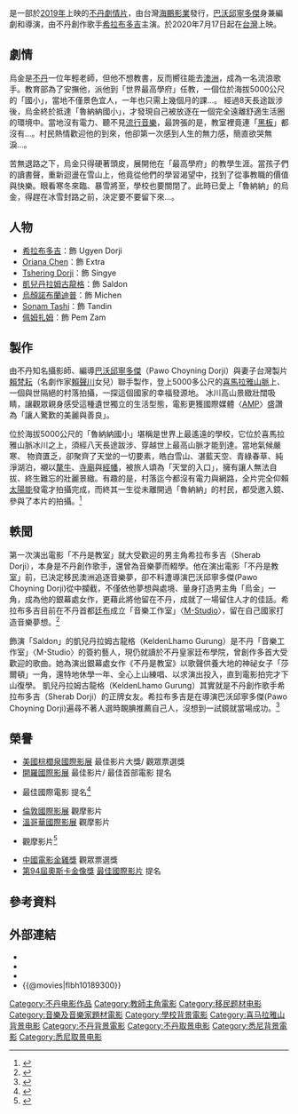 {{noteTA
|G1=Movie
|G2=Show
}}
{{Infobox film
| name           = 不丹是教室
| original_name  = {{lang-dz|ལུང་ནག་ན}}
| director       = [[Pawo_Choyning_Dorji|巴沃邱寧多傑]]
| producer       = 巴沃邱寧多傑<br />[[賴梵耘|賴梵耘]]
| writer         = 巴沃邱寧多傑
| starring       = [[Sherab_Dorji|希拉布多吉]]<br />[[Oriana_Chen|Oriana Chen]]<br />[[Tshering_Dorji|Tshering Dorji]]<br />[[Kelden_Lhamo_Gurung|凱兒丹拉姆古龍格]]<br />[[Ugyen_Norbu_Lhendup|烏顏諾布蘭迪普]]<br />[[Sonam_Tashi|Sonam Tashi]]<br />[[Pem_Zam|佩姆扎姆]]
| distributor    = [[海鵬影業|海鵬影業]]
| image =不丹是教室海報.jpg
| released       = {{Film date|2019|10|05|[[BFI_London_Film_Festival|倫敦影展]]}}{{Film date|2019|10|06|[[溫哥華國際電影節|溫哥華國際電影節]]}}{{Film date|2019|10|06|[[釜山國際影展|釜山國際影展]]}}{{Film date|2019|11|23|[[金雞獎|中國電影金雞獎]]}}{{Film date|2020|01|10|[[棕櫚泉國際影展|棕櫚泉國際影展]]}}{{Film date|2020|01|24|[[哥德堡電影節|哥德堡電影節]]}}{{Film date|2020|07|17|[[Taiwan|台灣]]}}
| runtime        = 109分鐘<ref name="#1">{{cite web |title=不丹是教室 Lunana: A Yak in the Classroom @movies【開眼電影網】 |url=http://www.atmovies.com.tw/movie/flbh10189300/ |website=@movies【開眼電影網】 |accessdate=2020-07-28 |archive-date=2020-09-27 |archive-url=https://web.archive.org/web/20200927201200/http://www.atmovies.com.tw/movie/flbh10189300/ |dead-url=no }}</ref>
| country        = {{BHU}}
| gross          = 台北票房：169萬<ref name="#1"/>
| language       = [[Dzongkha|宗喀語]]、[[English|英語]]
| tw_name        = 不丹是教室
| hk_name        = 不丹是教室
| imdb_id        = 10189300
| cn_name        = 教室里的一头牦牛
}}

{{作品名稱|name=ལུང་ནག་ན|tw=不丹是教室|equiv-hk=tw|cn=教室-{zh-hans:里;zh-hant:裡}-的一头牦牛|lang=dz}}是一部於[[2019年電影|2019年]]上映的[[不丹|不丹]][[劇情片|劇情片]]，由台灣[[海鵬影業|海鵬影業]]發行，[[Pawo_Choyning_Dorji|巴沃邱寧多傑]]身兼編劇和導演，由不丹創作歌手[[Sherab_Dorji|希拉布多吉]]主演。於2020年7月17日起在[[台灣|台灣]]上映。

== 劇情 ==
烏金是[[不丹|不丹]]一位年輕老師，但他不想教書，反而嚮往能去[[澳洲|澳洲]]，成為一名流浪歌手。教育部為了安撫他，派他到「世界最高學府」任教，一個位於海拔5000公尺的「{{link-en|魯納納|lunana}}國小」，當地不僅景色宜人，一年也只需上幾個月的課…。
經過8天長途跋涉後，烏金終於抵達「魯納納國小」，才發現自己被放逐在一個完全遠離舒適生活圈的環境中。當地沒有電力、聽不見[[流行音樂|流行音樂]]，最誇張的是，教室裡竟連「[[黑板|黑板]]」都沒有…。村民熱情歡迎他的到來，他卻第一次感到人生的無力感，簡直欲哭無淚…。

苦無退路之下，烏金只得硬著頭皮，展開他在「最高學府」的教學生涯。當孩子們的讀書聲，重新迴盪在雪山上，他竟從他們的學習渴望中，找到了從事教職的價值與快樂。眼看寒冬來臨、暴雪將至，學校也要關閉了。此時已愛上「魯納納」的烏金，得趕在冰雪封路之前，決定要不要留下來…。

== 人物 ==
* [[Sherab_Dorji|希拉布多吉]]：飾 Ugyen Dorji
* [[Oriana_Chen|Oriana Chen]]：飾 Extra
* [[Tshering_Dorji|Tshering Dorji]]：飾 Singye
* [[Kelden_Lhamo_Gurung|凱兒丹拉姆古龍格]]：飾 Saldon
* [[Ugyen_Norbu_Lhendup|烏顏諾布蘭迪普]]：飾 Michen
* [[Sonam_Tashi|Sonam Tashi]]：飾 Tandin
* [[Pem_Zam|佩姆扎姆]]：飾 Pem Zam

== 製作 ==
由不丹知名攝影師、編導[[Pawo_Choyning_Dorji|巴沃邱寧多傑]]（Pawo Choyning Dorji）與妻子台灣製片[[賴梵耘|賴梵耘]]（名劇作家[[賴聲川|賴聲川]]女兒）聯手製作，登上5000多公尺的[[喜馬拉雅山脈|喜馬拉雅山脈]]上、一個與世隔絕的村落拍攝，一探這個國家的幸福發源地。
冰川高山景緻壯闊吸睛，讓觀眾親身感受這種遺世獨立的生活型態，電影更獲國際媒體〈[[AMP|AMP]]〉盛讚為「讓人驚歎的美麗與善良」。

位於海拔5000公尺的「魯納納國小」堪稱是世界上最遙遠的學校，它位於喜馬拉雅山脈冰川之上，須經八天長途跋涉、穿越世上最高山脈才能到達。當地氣候嚴寒、
物資匱乏，卻聚齊了天堂的一切要素，皓白雪山、湛藍天空、青綠春草、純淨湖泊，襯以[[氂牛|氂牛]]、[[寺廟|寺廟]]與[[經幡|經幡]]，被旅人頌為「天堂的入口」，擁有讓人無法自拔、終生難忘的壯麗景緻。有趣的是，村落迄今都沒有電力與網路，全片完全仰賴[[太陽能|太陽能]]發電才拍攝完成，而終其一生從未離開過「魯納納」的村民，都受邀入鏡、參與了本片的拍攝。<ref>{{cite web |title=不丹是教室 Lunana: A Yak in the Classroom - Yahoo奇摩電影 |url=https://movies.yahoo.com.tw/movieinfo_main.html/id=10789 |website=Yahoo奇摩電影 |accessdate=2020-07-28 |archive-date=2022-05-05 |archive-url=https://web.archive.org/web/20220505053624/https://movies.yahoo.com.tw/movieinfo_main.html/id=10789 }}</ref>

== 軼聞 ==
第一次演出電影「不丹是教室」就大受歡迎的男主角希拉布多吉（Sherab Dorji），本身是不丹創作歌手，還曾為音樂夢而輟學。他在演出電影「不丹是教室」前，已決定移民澳洲追逐音樂夢，卻不料遭導演巴沃邱寧多傑(Pawo Choyning Dorji)從中攔截，不僅依他夢想與處境、量身打造男主角「烏金」一角，成為他的銀幕處女作，更藉此將他留在不丹，成就了一場留住人才的佳話。希拉布多吉目前在不丹首都[[廷布|廷布]]成立「音樂工作室」〈[[M-Studio|M-Studio]]〉，留在自己國家打造音樂夢想。<ref>{{cite news |title=張小燕讚不絕口 感動催淚誇「不丹是教室」 |url=https://stars.udn.com/star/story/10090/4698683 |accessdate=2020-07-28 |agency=噓！星聞 |archive-date=2022-03-03 |archive-url=https://web.archive.org/web/20220303135839/https://stars.udn.com/star/story/10090/4698683 }}</ref>

飾演「Saldon」的凱兒丹拉姆古龍格（KeldenLhamo Gurung）是不丹「音樂工作室」〈M-Studio〉的簽約藝人，現仍就讀於不丹皇家廷布學院，曾創作多首大受歡迎的歌曲。她為演出銀幕處女作《不丹是教室》以歌聲供養大地的神祕女子「莎爾頓」一角，還特地休學一年、全心上山練唱、以求演出投入，直到電影拍完才下山復學。
凱兒丹拉姆古龍格（KeldenLhamo Gurung）其實就是不丹創作歌手希拉布多吉（Sherab Dorji）的正牌女友。希拉布多吉是在導演巴沃邱寧多傑(Pawo Choyning Dorji)遍尋不著人選時靦腆推薦自己人，沒想到一試鏡就當場成功。<ref>{{cite news |title=蔡依林大推《不丹是教室》網友要用三倍券支持 -- @movies【開眼電影網】http://www.atmovies.com.tw |url=http://app2.atmovies.com.tw/news2/NF2007227322/ |accessdate=2020-07-28 |agency=@movies【開眼電影網】 |archive-date=2020-08-10 |archive-url=https://web.archive.org/web/20200810114656/http://app2.atmovies.com.tw/news2/NF2007227322/ |dead-url=no }}</ref>

== 榮譽 ==
*[[棕櫚泉國際影展|美國棕櫚泉國際影展]] 最佳影片大獎/ 觀眾票選獎 
*[[开罗国际电影节|開羅國際影展]] 最佳影片/ 最佳首部電影 提名
*{{link-en|加爾各答國際影展|Kolkata International Film Festival}} 最佳國際電影 提名<ref>{{cite web |title=不丹是教室 Lunana: A Yak in the Classroom - 迷誠品 |url=https://meet.eslite.com/tw/tc/artshow/202006290004 |website=迷誠品 |accessdate=2020-07-28 |archive-date=2020-09-24 |archive-url=https://web.archive.org/web/20200924191352/https://meet.eslite.com/tw/tc/artshow/202006290004 |dead-url=no }}</ref>
*[[BFI_London_Film_Festival|倫敦國際影展]] 觀摩影片
*[[溫哥華國際電影節|溫哥華國際影展]] 觀摩影片
*{{link-en|美國克利夫蘭國際影展|Cleveland International Film Festival}} 觀摩影片<ref>{{cite web |title=驚歎感人！榮獲美國棕櫚泉國際影展雙料大獎 |url=http://www.swtwn.com/swfilm.html |website=海鵬影業有限公司 |accessdate=2020-07-28 |archive-date=2020-10-25 |archive-url=https://web.archive.org/web/20201025100340/http://swtwn.com/swfilm.html |dead-url=no }}</ref>
*[[金雞獎|中國電影金雞獎]] 觀眾票選獎
*[[第94屆奧斯卡金像獎|第94屆奧斯卡金像獎]] [[奧斯卡最佳國際影片歷屆得獎者和提名者|最佳國際影片]] 提名

== 參考資料 ==
{{reflist}}

== 外部連結 ==
{{Wikiquote}}
{{Commonscat|Lunana: A Yak in the Classroom(film)}}
* {{official|http://lunana.swtwn.com/}}
* {{imdb title|10189300|不丹是教室}}
* {{Yahoomovie id|10789}}
* {{@movies|flbh10189300}}

[[Category:不丹电影作品|Category:不丹电影作品]]
[[Category:教師主角電影|Category:教師主角電影]]
[[Category:移民题材电影|Category:移民题材电影]]
[[Category:音樂及音樂家題材電影|Category:音樂及音樂家題材電影]]
[[Category:學校背景電影|Category:學校背景電影]]
[[Category:喜马拉雅山背景电影|Category:喜马拉雅山背景电影]]
[[Category:不丹背景電影|Category:不丹背景電影]]
[[Category:不丹取景电影|Category:不丹取景电影]]
[[Category:悉尼背景電影|Category:悉尼背景電影]]
[[Category:悉尼取景电影|Category:悉尼取景电影]]